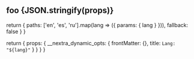 ## foo {JSON.stringify(props)}

  return {
    paths: ['en', 'es', 'ru'].map(lang => ({ params: { lang } })),
    fallback: false
  }
}

  return {
    props: {
      __nextra_dynamic_opts: {
        frontMatter: {},
        title: `Lang: "${lang}"`
      }
    }
  }
}
